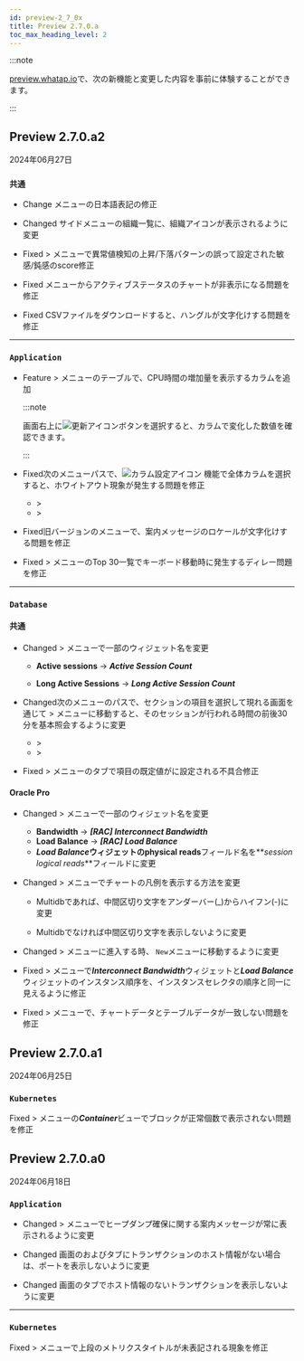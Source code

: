 ```yaml
---
id: preview-2_7_0x
title: Preview 2.7.0.a
toc_max_heading_level: 2
---
```


<head>
<meta name="robots" content="noindex, nofollow"/>
</head>

:::note

[preview.whatap.io](https://preview.whatap.io)で、次の新機能と変更した内容を事前に体験することができます。 

:::

## Preview 2.7.0.a2

2024年06月27日

<div class='indentTab'>

### `共通`

- <Status>Change</Status> <Cmdname sid="side_correlatedProjectManagement" className="uitext" />メニューの日本語表記の修正

- <Status>Changed</Status> サイドメニューの組織一覧に、組織アイコンが表示されるように変更

- <Status>Fixed</Status> <Cmdname sid="side_event" className="uitext" /> &gt; <Cmdname sid="side_eventSetting" className="uitext" />メニューで異常値検知の上昇/下落パターンの誤って設定された敏感/鈍感のscore修正

- <Status>Fixed</Status> <Cmdname sid="node_detail" className="uitext" />メニューからアクティブステータスのチャートが非表示になる問題を修正

- <Status>Fixed</Status> CSVファイルをダウンロードすると、ハングルが文字化けする問題を修正

---

### `Application`

- <Status>Feature</Status> <Cmdname sid="side_agentsConfiguration" className="uitext" /> &gt; <Cmdname sid="side_threadList" className="uitext" />メニューのテーブルで、CPU時間の増加量を表示するカラムを追加

  :::note

  画面右上に![更新アイコン](/img/ic-refresh2.svg)ボタンを選択すると、<Cmdname sid="TTL08126" className="uitext" />カラムで変化した数値を確認できます。

  :::

- <Status>Fixed</Status>次のメニューパスで、![カラム設定アイコン](/img/ico-column.svg) <Cmdname sid="BTN06441" className="uitext" />機能で全体カラムを選択すると、ホワイトアウト現象が発生する問題を修正

  - <Cmdname sid="side_statistics" className="uitext" /> &gt; <Cmdname sid="side_tx" className="uitext" />
  - <Cmdname sid="side_statistics" className="uitext" /> &gt; <Cmdname sid="side_statUseragentDetail" className="uitext" />

- <Status>Fixed</Status>旧バージョンの<Cmdname sid="side_appDashboard" className="uitext" />メニューで、案内メッセージのロケールが文字化けする問題を修正

- <Status>Fixed</Status> <Cmdname sid="side_dashboard" className="uitext" /> &gt; <Cmdname sid="side_transaction_map" className="uitext" />メニューの<UI>Top 30</UI>一覧でキーボード移動時に発生するディレー問題を修正

---

### `Database`

#### 共通

- <Status>Changed</Status> <Cmdname sid="side_dashboard" className="uitext" /> &gt; <Cmdname sid="side_multiInstance" className="uitext" />メニューで一部のウィジェット名を変更

  - **Active sessions** → **_Active Session Count_**

  - **Long Active Sessions** → **_Long Active Session Count_**

- <Status>Changed</Status>次のメニューのパスで、<Cmdname sid="active_sessions" className="uitext" />セクションの項目を選択して現れる<Cmdname sid="session_detail" className="uitext" />画面を通じて<Cmdname sid="side_analysis" className="uitext" /> &gt; <Cmdname sid="side_sessionHistory" className="uitext" />メニューに移動すると、そのセッションが行われる時間の前後30分を基本照会するように変更

  - <Cmdname sid="side_dashboard" className="uitext" /> &gt; <Cmdname sid="side_dbMonitoring" className="uitext" />
  - <Cmdname sid="side_dashboard" className="uitext" /> &gt; <Cmdname sid="side_multiInstance" className="uitext" />

- <Status>Fixed</Status> <Cmdname sid="side_event" className="uitext" /> &gt; <Cmdname sid="side_eventSetting" className="uitext" />メニューの<Cmdname sid="database" className="uitext" />タブで<Cmdname sid="instance" className="uitext" />項目の既定値が<Cmdname sid="BTN07329" className="uitext" />に設定される不具合修正

#### Oracle Pro

- <Status>Changed</Status> <Cmdname sid="side_dashboard" className="uitext" /> &gt; <Cmdname sid="side_multiInstance" className="uitext" />メニューで一部のウィジェット名を変更

  - **Bandwidth**  → **_[RAC] Interconnect Bandwidth_**
  - **Load Balance** → **_[RAC] Load Balance_**
  - **_Load Balance_**ウィジェットの**physical reads**フィールド名を**_session logical reads_**フィールドに変更

- <Status>Changed</Status> <Cmdname sid="side_reportStat" className="uitext" /> &gt; <Cmdname sid="side_tableSpace" className="uitext" />メニューでチャートの凡例を表示する方法を変更

  - Multidbであれば、中間区切り文字をアンダーバー(\_)からハイフン(-)に変更

  - Multidbでなければ中間区切り文字を表示しないように変更

- <Status>Changed</Status> <Cmdname sid="side_event" className="uitext" /> &gt; <Cmdname sid="side_eventSetting" className="uitext" />メニューに進入する時、<Cmdname sid="side_eventSetting" className="uitext" /> <code className="newfunc">New</code>メニューに移動するように変更

- <Status>Fixed</Status> <Cmdname sid="side_dashboard" className="uitext" /> &gt; <Cmdname sid="side_multiInstance" className="uitext" />メニューで***Interconnect Bandwidth***ウィジェットと***Load Balance***ウィジェットのインスタンス順序を、インスタンスセレクタの順序と同一に見えるように修正

- <Status>Fixed</Status> <Cmdname sid="side_analysis" className="uitext" /> &gt; <Cmdname sid="side_sessionHistory" className="uitext" />メニューで、チャートデータとテーブルデータが一致しない問題を修正

</div>

## Preview 2.7.0.a1

2024年06月25日

<div class='indentTab'>

### `Kubernetes`

<Status>Fixed</Status> <Cmdname sid="side_dashboard" className="uitext" /> &gt; <Cmdname sid="side_containerMap" className="uitext" />メニューの***Container***ビューでブロックが正常個数で表示されない問題を修正

</div>

## Preview 2.7.0.a0

2024年06月18日

<div class='indentTab'>

### `Application`

- <Status>Changed</Status> <Cmdname sid="side_agentsConfiguration" className="uitext" /> &gt; <Cmdname sid="side_heapDump" className="uitext" />メニューでヒープダンプ確保に関する案内メッセージが常に表示されるように変更

- <Status>Changed</Status> <Cmdname sid="TTL06209" className="uitext" />画面の<Cmdname sid="table_view" className="uitext" />および<Cmdname sid="tree_view" className="uitext" />タブにトランザクションのホスト情報がない場合は、ポートを表示しないように変更

- <Status>Changed</Status> <Cmdname sid="TTL06209" className="uitext" />画面の<Cmdname sid="multi_transaction" className="uitext" />タブでホスト情報のないトランザクションを表示しないように変更

---

### `Kubernetes`

<Status>Fixed</Status> <Cmdname sid="side_cluster" className="uitext" /> &gt; <Cmdname sid="side_nodeDetail" className="uitext" />メニューで上段のメトリクスタイトルが未表記される現象を修正

</div>
